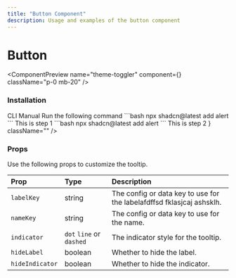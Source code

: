 ```yaml
---
title: "Button Component"
description: Usage and examples of the button component
---
```


# Button

<ComponentPreview name="theme-toggler" component={<ThemeToggler />} className="p-0 mb-20" />

### Installation

<Tabs defaultValue="cli">
  <TabsList>
    <TabsTrigger value="cli">CLI</TabsTrigger>
    <TabsTrigger value="manual">Manual</TabsTrigger>
  </TabsList>

  <TabsContent value="cli">
    <Steps>
      <Step>Run the following command</Step>
      ```bash
      npx shadcn@latest add alert
      ```
    </Steps>
  </TabsContent>

  <TabsContent value="manual">
    <Steps>
      <Step>This is step 1</Step>
      ```bash
      npx shadcn@latest add alert
      ```
      <Step>This is step 2</Step>
    <ComponentPreview name="theme-toggler" component={<ThemeToggler />} className="" />
    </Steps>
  </TabsContent>
</Tabs>


### Props

Use the following props to customize the tooltip.

| Prop            | Type                     | Description                                  |
| :-------------- | :----------------------- | :------------------------------------------- |
| `labelKey`      | string                   | The config or data key to use for the labelafdffsd  fklasjcaj ashsklh. |
| `nameKey`       | string                   | The config or data key to use for the name.  |
| `indicator`     | `dot` `line` or `dashed` | The indicator style for the tooltip.         |
| `hideLabel`     | boolean                  | Whether to hide the label.                   |
| `hideIndicator` | boolean                  | Whether to hide the indicator.               |